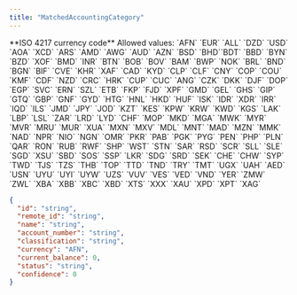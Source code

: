 ```yaml
---
title: "MatchedAccountingCategory"
---
```


<ParamField path="id" type="string" required>
</ParamField>
<ParamField path="remote_id" type="string" required>
</ParamField>
<ParamField path="name" type="string" required>
</ParamField>
<ParamField path="account_number" type="string" required>
</ParamField>
<ParamField path="classification" type="string" required>
</ParamField>
<ParamField path="currency" type="string">
    **ISO 4217 currency code** Allowed values: `AFN` `EUR` `ALL` `DZD` `USD` `AOA` `XCD` `ARS` `AMD` `AWG` `AUD` `AZN` `BSD` `BHD``BDT` `BBD` `BYN` `BZD` `XOF` `BMD` `INR` `BTN` `BOB` `BOV` `BAM` `BWP` `NOK` `BRL` `BND` `BGN` `BIF` `CVE` `KHR` `XAF` `CAD` `KYD` `CLP` `CLF` `CNY` `COP` `COU` `KMF` `CDF` `NZD` `CRC` `HRK` `CUP` `CUC` `ANG` `CZK` `DKK` `DJF` `DOP` `EGP` `SVC` `ERN` `SZL`
`ETB`
`FKP`
`FJD`
`XPF`
`GMD`
`GEL`
`GHS`
`GIP`
`GTQ`
`GBP`
`GNF`
`GYD`
`HTG`
`HNL`
`HKD`
`HUF`
`ISK`
`IDR`
`XDR`
`IRR`
`IQD`
`ILS`
`JMD`
`JPY`
`JOD`
`KZT`
`KES`
`KPW`
`KRW`
`KWD`
`KGS`
`LAK`
`LBP`
`LSL`
`ZAR`
`LRD`
`LYD`
`CHF`
`MOP`
`MKD`
`MGA`
`MWK`
`MYR`
`MVR`
`MRU`
`MUR`
`XUA`
`MXN`
`MXV`
`MDL`
`MNT`
`MAD`
`MZN`
`MMK`
`NAD`
`NPR`
`NIO`
`NGN`
`OMR`
`PKR`
`PAB`
`PGK`
`PYG`
`PEN`
`PHP`
`PLN`
`QAR`
`RON`
`RUB`
`RWF`
`SHP`
`WST`
`STN`
`SAR`
`RSD`
`SCR`
`SLL`
`SLE`
`SGD`
`XSU`
`SBD`
`SOS`
`SSP`
`LKR`
`SDG`
`SRD`
`SEK`
`CHE`
`CHW`
`SYP`
`TWD`
`TJS`
`TZS`
`THB`
`TOP`
`TTD`
`TND`
`TRY`
`TMT`
`UGX`
`UAH`
`AED`
`USN`
`UYU`
`UYI`
`UYW`
`UZS`
`VUV`
`VES`
`VED`
`VND`
`YER`
`ZMW`
`ZWL`
`XBA`
`XBB`
`XBC`
`XBD`
`XTS`
`XXX`
`XAU`
`XPD`
`XPT`
`XAG`
</ParamField>
<ParamField path="current_balance" type="number">
</ParamField>
<ParamField path="status" type="string">
</ParamField>
<ParamField path="confidence" type="number" required>
</ParamField>

```json Example
{
  "id": "string",
  "remote_id": "string",
  "name": "string",
  "account_number": "string",
  "classification": "string",
  "currency": "AFN",
  "current_balance": 0,
  "status": "string",
  "confidence": 0
}
```
